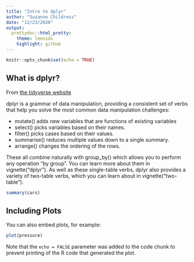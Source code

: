 ```yaml
---
title: "Intro to dplyr"
author: "Suzanne Childress"
date: "12/23/2020"
output:
  prettydoc::html_pretty:
    theme: leonids
    highlight: github
---
```


```r
knitr::opts_chunk$set(echo = TRUE)
```

## What is dplyr?

From [the tidyverse website](https://dplyr.tidyverse.org/)

dplyr is a grammar of data manipulation, providing a consistent set of verbs that help you solve the most common data manipulation challenges:

* mutate() adds new variables that are functions of existing variables
* select() picks variables based on their names.
* filter() picks cases based on their values.
* summarise() reduces multiple values down to a single summary.
* arrange() changes the ordering of the rows.


These all combine naturally with group_by() which allows you to perform any operation “by group”. You can learn more about them in vignette("dplyr"). As well as these single-table verbs, dplyr also provides a variety of two-table verbs, which you can learn about in vignette("two-table").


```r
summary(cars)
```

## Including Plots

You can also embed plots, for example:

```r
plot(pressure)
```

Note that the `echo = FALSE` parameter was added to the code chunk to prevent printing of the R code that generated the plot.
